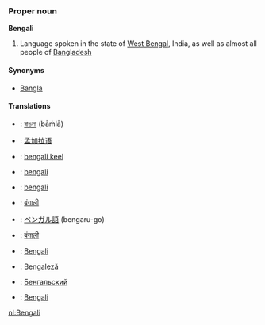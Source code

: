 ===Proper noun===
'''Bengali'''

# Language spoken in the state of [[West Bengal]], India, as well as almost all people of [[Bangladesh]]

====Synonyms====
*[[Bangla]]

====Translations====
*{{bn}}: [[বাঙলা]] (bāṁlā)
*{{zh}}: [[孟加拉语]]
*{{et}}: [[bengali keel]]
*{{fi}}: [[bengali]]
*{{fr}}: [[bengali]]
*{{hi}}: [[बंगाली]]
*{{ja}}: [[ベンガル語]] (bengaru-go)
*{{ne}}: [[बंगाली]]
*{{pt}}: [[Bengali]]
*{{ro}}: [[Bengaleză]]
*{{ru}}: [[Бенгальский]]
*{{wa}}: [[Bengali]]

[[nl:Bengali]]